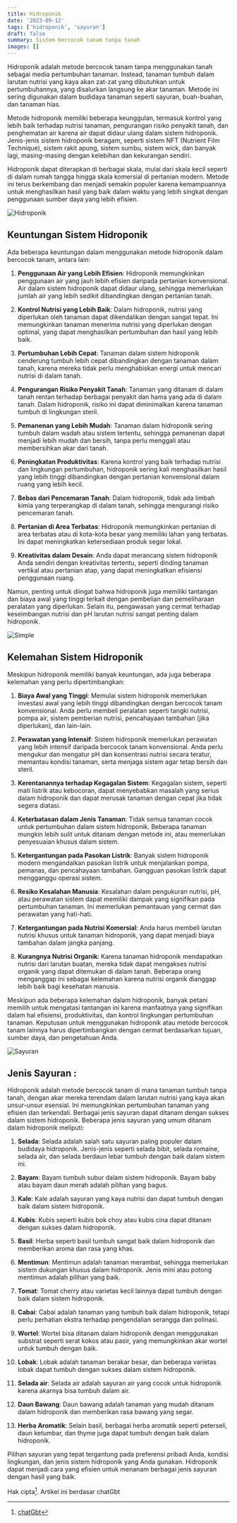 ```yaml
---
title: Hidroponik
date: '2023-09-12'
tags: ['hidroponik', 'sayuran']
draft: false
summary: Sistem bercocok tanam tanpa tanah
images: []
---
```


Hidroponik adalah metode bercocok tanam tanpa menggunakan tanah sebagai media pertumbuhan tanaman. Instead, tanaman tumbuh dalam larutan nutrisi yang kaya akan zat-zat yang dibutuhkan untuk pertumbuhannya, yang disalurkan langsung ke akar tanaman. Metode ini sering digunakan dalam budidaya tanaman seperti sayuran, buah-buahan, dan tanaman hias.

Metode hidroponik memiliki beberapa keunggulan, termasuk kontrol yang lebih baik terhadap nutrisi tanaman, pengurangan risiko penyakit tanah, dan penghematan air karena air dapat didaur ulang dalam sistem hidroponik. Jenis-jenis sistem hidroponik beragam, seperti sistem NFT (Nutrient Film Technique), sistem rakit apung, sistem sumbu, sistem wick, dan banyak lagi, masing-masing dengan kelebihan dan kekurangan sendiri.

Hidroponik dapat diterapkan di berbagai skala, mulai dari skala kecil seperti di dalam rumah tangga hingga skala komersial di pertanian modern. Metode ini terus berkembang dan menjadi semakin populer karena kemampuannya untuk menghasilkan hasil yang baik dalam waktu yang lebih singkat dengan penggunaan sumber daya yang lebih efisien.

![Hidroponik](/static/images/hidroponik/hidroponik.jpg)

## Keuntungan Sistem Hidroponik

Ada beberapa keuntungan dalam menggunakan metode hidroponik dalam bercocok tanam, antara lain:

1. **Penggunaan Air yang Lebih Efisien**: Hidroponik memungkinkan penggunaan air yang jauh lebih efisien daripada pertanian konvensional. Air dalam sistem hidroponik dapat didaur ulang, sehingga memerlukan jumlah air yang lebih sedikit dibandingkan dengan pertanian tanah.

2. **Kontrol Nutrisi yang Lebih Baik**: Dalam hidroponik, nutrisi yang diperlukan oleh tanaman dapat dikendalikan dengan sangat tepat. Ini memungkinkan tanaman menerima nutrisi yang diperlukan dengan optimal, yang dapat menghasilkan pertumbuhan dan hasil yang lebih baik.

3. **Pertumbuhan Lebih Cepat**: Tanaman dalam sistem hidroponik cenderung tumbuh lebih cepat dibandingkan dengan tanaman dalam tanah, karena mereka tidak perlu menghabiskan energi untuk mencari nutrisi di dalam tanah.

4. **Pengurangan Risiko Penyakit Tanah**: Tanaman yang ditanam di dalam tanah rentan terhadap berbagai penyakit dan hama yang ada di dalam tanah. Dalam hidroponik, risiko ini dapat diminimalkan karena tanaman tumbuh di lingkungan steril.

5. **Pemanenan yang Lebih Mudah**: Tanaman dalam hidroponik sering tumbuh dalam wadah atau sistem tertentu, sehingga pemanenan dapat menjadi lebih mudah dan bersih, tanpa perlu menggali atau membersihkan akar dari tanah.

6. **Peningkatan Produktivitas**: Karena kontrol yang baik terhadap nutrisi dan lingkungan pertumbuhan, hidroponik sering kali menghasilkan hasil yang lebih tinggi dibandingkan dengan pertanian konvensional dalam ruang yang lebih kecil.

7. **Bebas dari Pencemaran Tanah**: Dalam hidroponik, tidak ada limbah kimia yang terperangkap di dalam tanah, sehingga mengurangi risiko pencemaran tanah.

8. **Pertanian di Area Terbatas**: Hidroponik memungkinkan pertanian di area terbatas atau di kota-kota besar yang memiliki lahan yang terbatas. Ini dapat meningkatkan ketersediaan produk segar lokal.

9. **Kreativitas dalam Desain**: Anda dapat merancang sistem hidroponik Anda sendiri dengan kreativitas tertentu, seperti dinding tanaman vertikal atau pertanian atap, yang dapat meningkatkan efisiensi penggunaan ruang.

Namun, penting untuk diingat bahwa hidroponik juga memiliki tantangan dan biaya awal yang tinggi terkait dengan pembelian dan pemeliharaan peralatan yang diperlukan. Selain itu, pengawasan yang cermat terhadap keseimbangan nutrisi dan pH larutan nutrisi sangat penting dalam hidroponik.

![Simple](/static/images/hidroponik/hidroponik2.png)

## Kelemahan Sistem Hidroponik

Meskipun hidroponik memiliki banyak keuntungan, ada juga beberapa kelemahan yang perlu dipertimbangkan:

1. **Biaya Awal yang Tinggi**: Memulai sistem hidroponik memerlukan investasi awal yang lebih tinggi dibandingkan dengan bercocok tanam konvensional. Anda perlu membeli peralatan seperti tangki nutrisi, pompa air, sistem pemberian nutrisi, pencahayaan tambahan (jika diperlukan), dan lain-lain.

2. **Perawatan yang Intensif**: Sistem hidroponik memerlukan perawatan yang lebih intensif daripada bercocok tanam konvensional. Anda perlu mengukur dan mengatur pH dan konsentrasi nutrisi secara teratur, memantau kondisi tanaman, serta menjaga sistem agar tetap bersih dan steril.

3. **Kerentanannya terhadap Kegagalan Sistem**: Kegagalan sistem, seperti mati listrik atau kebocoran, dapat menyebabkan masalah yang serius dalam hidroponik dan dapat merusak tanaman dengan cepat jika tidak segera diatasi.

4. **Keterbatasan dalam Jenis Tanaman**: Tidak semua tanaman cocok untuk pertumbuhan dalam sistem hidroponik. Beberapa tanaman mungkin lebih sulit untuk ditanam dengan metode ini, atau memerlukan penyesuaian khusus dalam sistem.

5. **Ketergantungan pada Pasokan Listrik**: Banyak sistem hidroponik modern mengandalkan pasokan listrik untuk menjalankan pompa, pemanas, dan pencahayaan tambahan. Gangguan pasokan listrik dapat mengganggu operasi sistem.

6. **Resiko Kesalahan Manusia**: Kesalahan dalam pengukuran nutrisi, pH, atau perawatan sistem dapat memiliki dampak yang signifikan pada pertumbuhan tanaman. Ini memerlukan pemantauan yang cermat dan perawatan yang hati-hati.

7. **Ketergantungan pada Nutrisi Komersial**: Anda harus membeli larutan nutrisi khusus untuk tanaman hidroponik, yang dapat menjadi biaya tambahan dalam jangka panjang.

8. **Kurangnya Nutrisi Organik**: Karena tanaman hidroponik mendapatkan nutrisi dari larutan buatan, mereka tidak dapat mengakses nutrisi organik yang dapat ditemukan di dalam tanah. Beberapa orang menganggap ini sebagai kelemahan karena nutrisi organik dianggap lebih baik bagi kesehatan manusia.

Meskipun ada beberapa kelemahan dalam hidroponik, banyak petani memilih untuk mengatasi tantangan ini karena manfaatnya yang signifikan dalam hal efisiensi, produktivitas, dan kontrol lingkungan pertumbuhan tanaman. Keputusan untuk menggunakan hidroponik atau metode bercocok tanam lainnya harus dipertimbangkan dengan cermat berdasarkan tujuan, sumber daya, dan pengetahuan Anda.

![Sayuran](/static/images/hidroponik/hidroponik1.jpg)

## Jenis Sayuran :

Hidroponik adalah metode bercocok tanam di mana tanaman tumbuh tanpa tanah, dengan akar mereka terendam dalam larutan nutrisi yang kaya akan unsur-unsur esensial. Ini memungkinkan pertumbuhan tanaman yang efisien dan terkendali. Berbagai jenis sayuran dapat ditanam dengan sukses dalam sistem hidroponik. Beberapa jenis sayuran yang umum ditanam dalam hidroponik meliputi:

1. **Selada**: Selada adalah salah satu sayuran paling populer dalam budidaya hidroponik. Jenis-jenis seperti selada bibit, selada romaine, selada air, dan selada berdaun lebar tumbuh dengan baik dalam sistem ini.

2. **Bayam**: Bayam tumbuh subur dalam sistem hidroponik. Bayam baby atau bayam daun merah adalah pilihan yang bagus.

3. **Kale**: Kale adalah sayuran yang kaya nutrisi dan dapat tumbuh dengan baik dalam sistem hidroponik.

4. **Kubis**: Kubis seperti kubis bok choy atau kubis cina dapat ditanam dengan sukses dalam hidroponik.

5. **Basil**: Herba seperti basil tumbuh sangat baik dalam hidroponik dan memberikan aroma dan rasa yang khas.

6. **Mentimun**: Mentimun adalah tanaman merambat, sehingga memerlukan sistem dukungan khusus dalam hidroponik. Jenis mini atau potong mentimun adalah pilihan yang baik.

7. **Tomat**: Tomat cherry atau varietas kecil lainnya dapat tumbuh dengan baik dalam sistem hidroponik.

8. **Cabai**: Cabai adalah tanaman yang tumbuh baik dalam hidroponik, tetapi perlu perhatian ekstra terhadap pengendalian serangga dan polinasi.

9. **Wortel**: Wortel bisa ditanam dalam hidroponik dengan menggunakan substrat seperti serat kokos atau pasir, yang memungkinkan akar wortel untuk tumbuh dengan baik.

10. **Lobak**: Lobak adalah tanaman berakar besar, dan beberapa varietas lobak dapat tumbuh dengan sukses dalam sistem hidroponik.

11. **Selada air**: Selada air adalah sayuran air yang cocok untuk hidroponik karena akarnya bisa tumbuh dalam air.

12. **Daun Bawang**: Daun bawang adalah tanaman yang mudah ditanam dalam hidroponik dan memberikan rasa bawang yang segar.

13. **Herba Aromatik**: Selain basil, berbagai herba aromatik seperti peterseli, daun ketumbar, dan thyme juga dapat tumbuh dengan baik dalam hidroponik.

Pilihan sayuran yang tepat tergantung pada preferensi pribadi Anda, kondisi lingkungan, dan jenis sistem hidroponik yang Anda gunakan. Hidroponik dapat menjadi cara yang efisien untuk menanam berbagai jenis sayuran dengan hasil yang baik.

Hak cipta[^1]. Artikel ini berdasar chatGbt

[^1]: [chatGbt](https://chat.openai.com)
